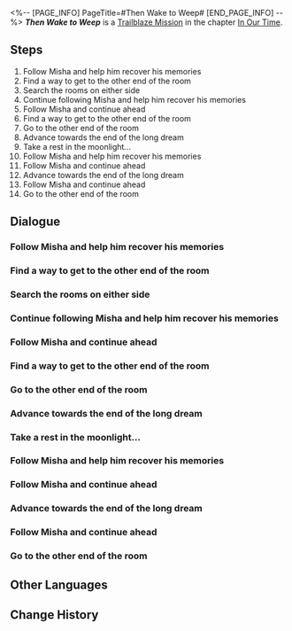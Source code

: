 <%-- [PAGE_INFO]
PageTitle=#Then Wake to Weep#
[END_PAGE_INFO] --%>
{{Stub|Dialogue.}}
{{Mission Infobox
|id            = 1032802
|title         = 
|image         = <!--Mission Then Wake to Weep.png-->
|type          = Trailblaze
|event_name    = 
|chapter       = In Our Time
|requirements  = 
|summary       = With the passing of an extremely long night, Misha finally regains his identity: The oblivious main character in the childhood dream of the Watchmaker, Mikhail Char Legwork &mdash; Clockie's friend, a young apprentice, and a future Express maintenance engineer... Simultaneously, he is the origin of an aged Nameless' Trailblazing journey. Misha has completed his mission and the Watchmaker has fulfilled his final, long-awaited wish. Now, the future of Penacony is in your hands.
|characters    = Trailblazer
|startLocation = [[<!--starting world-->]] - [[<!--starting area-->]]
|world         = <!--starting world-->
|area          = <!--starting area-->
|prev          = 
|next          = 
|rewards       = 
}}
'''''Then Wake to Weep''''' is a [[Trailblaze Mission]] in the chapter [[In Our Time]].

==Steps==
# Follow Misha and help him recover his memories
# Find a way to get to the other end of the room
# Search the rooms on either side
# Continue following Misha and help him recover his memories
# Follow Misha and continue ahead
# Find a way to get to the other end of the room
# Go to the other end of the room
# Advance towards the end of the long dream
# Take a rest in the moonlight...
# Follow Misha and help him recover his memories
# Follow Misha and continue ahead
# Advance towards the end of the long dream
# Follow Misha and continue ahead
# Go to the other end of the room

<!--
==Gameplay Notes==

--><!--
==Trial Character==

-->
==Dialogue==
{{Stub Dialogue}}
===Follow Misha and help him recover his memories===
{{Mission Description|type=trailblaze|location=<!--to be added-->|Time reverses to the point before you left Dreamflux Reef. Himeko returns from Golden Hour with a powerful deduction: There may be some inextricable link between the empty dream bubble that the Watchmaker is holding and Misha the bellboy.<br />In order to prove it, you take Misha back into Mikhail's dream bubble... If everything goes as expected, the truth may be lurking here in this long dream of the child.}}
{{Dialogue Start}}
:{{tx}}
{{Dialogue End}}

===Find a way to get to the other end of the room===
{{Dialogue Start}}
:{{tx}}
{{Dialogue End}}

===Search the rooms on either side===
{{Dialogue Start}}
:{{tx}}
{{Dialogue End}}

===Continue following Misha and help him recover his memories===
{{Dialogue Start}}
:{{tx}}
{{Dialogue End}}

===Follow Misha and continue ahead===
{{Dialogue Start}}
:{{tx}}
{{Dialogue End}}

===Find a way to get to the other end of the room===
{{Dialogue Start}}
:{{tx}}
{{Dialogue End}}

===Go to the other end of the room===
{{Dialogue Start}}
:{{tx}}
{{Dialogue End}}

===Advance towards the end of the long dream===
{{Dialogue Start}}
:{{tx}}
{{Dialogue End}}

===Take a rest in the moonlight...===
{{Mission Description|type=trailblaze|location=<!--to be added-->|update|Dear future Nameless:<br /><br />I have been waiting for you all this time, future Nameless. Though I know not where you come from, what you look like, or even your name... For now, please allow me to call you the "Trailblazer".<br />I am sure you have learned of who I am by now... A former Astral Express maintenance engineer, an apprentice of little promise, and an old man who lived an entirely unremarkable existence. I set out on the Trailblazing journey so I might learn about life itself and everything within. However, the more I learned, the more I found myself lost in confusion and distress. I thought that I would be able to learn how to live a better life, but all I learned was how to elegantly face the ending fate has paired you with... "Nihility".<br />Everyone in life will eventually find their own answer &mdash; to resist or to obey fateb &mdash; but these questions do not belong to Trailblaze. Although, I fear this question may simply be too profound. I fear even Akivili THEMSELF would not be able to provide a single answer that is unique to Trailblaze. However, as a Nameless... as a person... we have the right to reflect. We have the right to act. We have the right to define our own endings. We have the right to move forward. As we advance down the road to our own ending, there are many things that people are capable of, and our endings will thus take on a completely new meaning. A Nameless does not indulge in temporary dreams, nor would they forsake their birth rights due to pain and suffering.<br /><br />Do you still recall the question I left in my invitation letter, Trailblazer? "Why does life slumber?"<br /><br />"People slumber so that, eventually, they can awaken from their dreams." ...This is the answer that an old Nameless devoted his entire life to finding.}}
{{Dialogue Start}}
:{{tx}}
{{Dialogue End}}

===Follow Misha and help him recover his memories===
{{Dialogue Start}}
:{{tx}}
{{Dialogue End}}

===Follow Misha and continue ahead===
{{Mission Description|type=trailblaze|location=<!--to be added-->|update|Time reverses to the point before you left Dreamflux Reef. Himeko returns from Golden Hour with a powerful deduction: There may be some inextricable link between the empty dream bubble that the Watchmaker is holding and Misha the bellboy.<br />In order to prove it, you take Misha back into Mikhail's dream bubble... If everything goes as expected, the truth may be lurking here in this long dream of the child.}}
{{Dialogue Start}}
:{{tx}}
{{Dialogue End}}

===Advance towards the end of the long dream===
{{Mission Description|type=trailblaze|location=<!--to be added-->|update|With the passing of an extremely long night, Misha has finally regained his identity: The oblivious main character in the childhood dream of the Watchmaker, Mikhail Char Legwork &mdash; Clockie's friend, a young apprentice, a future Express maintenance engineer... Simultaneously, the origin of an old Nameless' Trailblazing journey.<br />He has completed his mission and the Watchmaker has fulfilled his final, long-awaited wish. Now, the future of Penacony is in your hands.}}
{{Dialogue Start}}
:{{tx}}
{{Dialogue End}}

===Follow Misha and continue ahead===
{{Mission Description|type=trailblaze|location=<!--to be added-->|update|Time reverses to the point before you left Dreamflux Reef. Himeko returns from Golden Hour with a powerful deduction: There may be some inextricable link between the empty dream bubble that the Watchmaker is holding and Misha the bellboy.<br />In order to prove it, you take Misha back into Mikhail's dream bubble... If everything goes as expected, the truth may be lurking here in this long dream of the child.}}
{{Dialogue Start}}
:{{tx}}
{{Dialogue End}}

===Go to the other end of the room===
{{Dialogue Start}}
:{{tx}}
{{Dialogue End}}

==Other Languages==
{{Other Languages
|en   = Then Wake to Weep
|zhs  = 等醒来再哭泣
|zht  = 等醒來再哭泣
|ja   = 涙は目覚めの後で
|ko   = 눈물은 잠에서 깬 후에
|es   = Despierta, solo para llorar
|fr   = Réveil en sanglots
|ru   = Пробудишься - рыдай!
|th   = ร้องไห้อีกคราเมื่อยามตื่น
|vi   = Tỉnh Giấc Rồi Khóc Tiếp
|de   = Dann wach auf und weine
|id   = Jatuh Air Mata, Kala Sadar Menyapa
|pt   = Desperte para Chorar
}}

==Change History==
{{Change History|2.2}}
